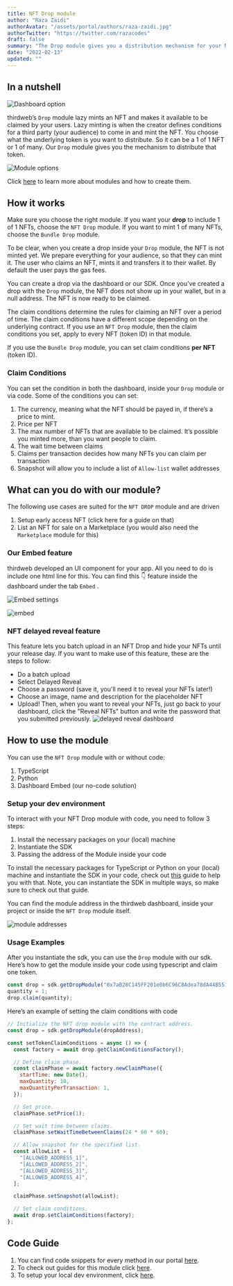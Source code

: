 ```yaml
---
title: NFT Drop module
author: "Raza Zaidi"
authorAvatar: "/assets/portal/authors/raza-zaidi.jpg"
authorTwitter: "https://twitter.com/razacodes"
draft: false
summary: "The Drop module gives you a distribution mechanism for your NFTs."
date: "2022-02-13"
updated: ""
---
```


## In a nutshell

![Dashboard option](/assets/portal/learn/nft-drop/dashboard.png)

thirdweb’s `Drop` module lazy mints an NFT and makes it available to be claimed by your users. Lazy minting is when the creator defines conditions for a third party (your audience) to come in and mint the NFT. You choose what the underlying token is you want to distribute. So it can be a 1 of 1 NFT or 1 of many. Our `Drop` module gives you the mechanism to distribute that token.

![Module options](/assets/portal/learn/nft-drop/options.png)

Click [here](/learn/modules) to learn more about modules and how to create them.

## How it works

Make sure you choose the right module. If you want your **drop** to include 1 of 1 NFTs, choose the `NFT Drop` module. If you want to mint 1 of many NFTs, choose the `Bundle Drop` module.

To be clear, when you create a drop inside your `Drop` module, the NFT is not minted yet. We prepare everything for your audience, so that they can mint it. The user who claims an NFT, mints it and transfers it to their wallet. By default the user pays the gas fees.

You can create a drop via the dashboard or our SDK. Once you’ve created a drop with the `Drop` module, the NFT does not show up in your wallet, but in a null address. The NFT is now ready to be claimed.

The claim conditions determine the rules for claiming an NFT over a period of time. The claim conditions have a different scope depending on the underlying contract. If you use an `NFT Drop` module, then the claim conditions you set, apply to every NFT (token ID) in that module.

If you use the `Bundle Drop` module, you can set claim conditions **per NFT** (token ID).

### Claim Conditions

You can set the condition in both the dashboard, inside your `Drop` module or via code. Some of the conditions you can set:

1. The currency, meaning what the NFT should be payed in, if there’s a price to mint.
2. Price per NFT
3. The max number of NFTs that are available to be claimed. It’s possible you minted more, than you want people to claim.
4. The wait time between claims
5. Claims per transaction decides how many NFTs you can claim per transaction
6. Snapshot will allow you to include a list of `Allow-list` wallet addresses

## What can you do with our module?

The following use cases are suited for the `NFT DROP` module and are driven

1. Setup early access NFT (click here for a guide on that)
2. List an NFT for sale on a Marketplace (you would also need the `Marketplace` module for this)

### Our Embed feature

thirdweb developed an UI component for your app. All you need to do is include one html line for this. You can find this 👇 feature inside the dashboard under the tab `Embed` .

![Embed settings](/assets/portal/learn/nft-drop/embed-example.png)

![embed](/assets/portal/learn/nft-drop/embed.png)

### NFT delayed reveal feature
This feature lets you batch upload in an NFT Drop and hide your NFTs until your release day.
If you want to make use of this feature, these are the steps to follow:
- Do a batch upload
- Select Delayed Reveal
- Choose a password (save it, you'll need it to reveal your NFTs later!)
- Choose an image, name and description for the placeholder NFT
- Upload!
Then, when you want to reveal your NFTs, just go back to your dashboard, click the "Reveal NFTs" button and write the password that you submitted previously. 
![delayed reveal dashboard](/assets/portal/learn/nft-drop/delayed.png)

## How to use the module

You can use the `NFT Drop` module with or without code:

1. TypeScript
2. Python
3. Dashboard Embed (our no-code solution)

### Setup your dev environment

To interact with your NFT Drop module with code, you need to follow 3 steps:

1. Install the necessary packages on your (local) machine
2. Instantiate the SDK
3. Passing the address of the Module inside your code

To install the necessary packages for TypeScript or Python on your (local) machine and instantiate the SDK in your code, check out [this](https://portal.thirdweb.com/learn/connect-to-blockchain) guide to help you with that. Note, you can instantiate the SDK in multiple ways, so make sure to check out that guide.

You can find the module address in the thirdweb dashboard, inside your project or inside the `NFT Drop` module itself.

![module addresses](/assets/portal/learn/nft-drop/module-addresses.png)

### Usage Examples

After you instantiate the sdk, you can use the `Drop` module with our sdk. Here’s how to get the module inside your code using typescript and claim one token.

```jsx
const drop = sdk.getDropModule("0x7aB28C145FF201e0b6C96C8Adea78dA44B551d72");
quantity = 1;
drop.claim(quantity);
```

Here’s an example of setting the claim conditions with code

```jsx
// Initialize the NFT drop module with the contract address.
const drop = sdk.getDropModule(dropAddress);

const setTokenClaimConditions = async () => {
  const factory = await drop.getClaimConditionsFactory();

  // Define claim phase.
  const claimPhase = await factory.newClaimPhase({
    startTime: new Date(),
    maxQuantity: 10,
    maxQuantityPerTransaction: 1,
  });

  // Set price.
  claimPhase.setPrice(1);

  // Set wait time between claims.
  claimPhase.setWaitTimeBetweenClaims(24 * 60 * 60);

  // Allow snapshot for the specified list.
  const allowList = [
    "[ALLOWED_ADDRESS_1]",
    "[ALLOWED_ADDRESS_2]",
    "[ALLOWED_ADDRESS_3]",
    "[ALLOWED_ADDRESS_4]",
  ];

  claimPhase.setSnapshot(allowList);

  // Set claim conditions.
  await drop.setClaimConditions(factory);
};
```

## Code Guide

1. You can find code snippets for every method in our portal [here](/portal/learn/code-examples/nft-drop).
2. To check out guides for this module click [here](portal/guides/nft-drop).
3. To setup your local dev environment, click [here](/portal/guides/sdk-guide).

<MdxNavigation>
  <MdxNavigationItem
    href="/learn/modules/bundle"
    title="Bundle Collection"
  />
  <MdxNavigationItem href="/learn/modules/marketplace" title="Marketplace" next />
</MdxNavigation>
